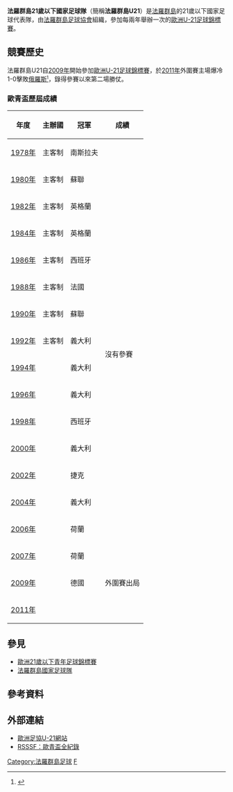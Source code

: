 {{National football team-2 
| Name               = 法羅群島U21
| Badge              = Fed feroe.svg 
| Nickname           = 
| Association        = [[法羅群島足球協會|法羅群島足球協會]]
| Coach              = Sámal Erik Hentze
| Captain            = 
| Most caps          = 
| Top scorer         = 
| pattern_la1=|pattern_b1=|pattern_ra1=|
| leftarm1=FFFFFF|body1=FFFFFF|rightarm1=FFFFFF|shorts1=1560BD|socks1=FFFFFF|
| pattern_la2=|pattern_b2=|pattern_ra2=|
| leftarm2=1560BD|body2=1560BD|rightarm2=1560BD|shorts2=FFFFFF|socks2=1560BD|
| First game         = {{fbu|21|CRO}} '''2-0''' 法羅群島U21 {{flagicon|FRO}}<small><ref>{{cite web |language=en |url=http://www.uefa.com/competitions/under21/fixturesresults/round=15084/match=300379/index.html |title=Croatia 2-0 Faroe Islands |publisher=[[UEFA|''uefa.com'']] |date=2007-06-02 |accessdate=2009-09-25 |archive-date=2009-04-14 |archive-url=https://web.archive.org/web/20090414061033/http://www.uefa.com/competitions/under21/fixturesresults/round=15084/match=300379/index.html |dead-url=no }}</ref></small><br><small>（2007年6月2日，[[克羅地亞|克羅地亞]][[瓦拉日丁|瓦拉日丁]]）</small>
| Largest win        = {{flagicon|FRO}} 法羅群島U21 '''1-0''' {{fbu-rt|21|AZE}}<small><ref>{{cite web |language=en |url=http://www.uefa.com/competitions/under21/fixturesresults/round=15084/match=300364/index.html |title=Olsen makes Faroese history |publisher=[[UEFA|''uefa.com'']] |date=2007-10-14 |accessdate=2009-09-25 |archive-date=2008-05-27 |archive-url=https://web.archive.org/web/20080527020930/http://www.uefa.com/competitions/under21/fixturesresults/round=15084/match=300364/index.html |dead-url=no }}</ref></small><br><small>（2007年10月14日，[[法羅群島|法羅群島]][[托夫蒂尔|托夫蒂尔]]）</small><br />{{flagicon|FRO}} 法羅群島U21 '''1-0''' {{fbu-rt|21|RUS}}<br><small>（2009年6月9日，[[法羅群島|法羅群島]][[托爾斯港|托爾斯港]]）</small>
| Largest loss       = {{flagicon|FRO}} 法羅群島U21 '''0-5''' {{fbu-rt|21|LAT}}<small><ref>{{cite web |language=en |url=http://www.uefa.com/competitions/under21/fixturesresults/round=15084/match=300363/index.html |title=Sukaj spurs on Albania |publisher=[[UEFA|''uefa.com'']] |date=2007-11-17 |accessdate=2009-09-25 |archive-date=2009-02-09 |archive-url=https://web.archive.org/web/20090209012308/http://www.uefa.com/competitions/under21/fixturesresults/round=15084/match=300363/index.html |dead-url=no }}</ref></small><br><small>（2007年11月17日，[[法羅群島|法羅群島]][[托夫蒂尔|托夫蒂尔]]）</small><br><center><small>（''只計算正式比賽紀錄''）</small></center>
| UEFAu21Champ apps  = 0
| UEFAu21Champ first = 
| UEFAu21Champ best  = 
|}}

'''法羅群島21歲以下國家足球隊'''（簡稱'''法羅群島U21'''）是[[法羅群島|法羅群島]]的21歲以下國家足球代表隊，由[[法羅群島足球協會|法羅群島足球協會]]組織，參加每兩年舉辦一次的[[歐洲U-21足球錦標賽|歐洲U-21足球錦標賽]]。

== 競賽歷史 ==
法羅群島U21自[[2009年歐洲U-21足球錦標賽|2009年]]開始參加[[歐洲U-21足球錦標賽|歐洲U-21足球錦標賽]]，於[[2011年歐洲U-21足球錦標賽|2011年]]外圍賽主場爆冷1-0擊敗[[俄羅斯21歲以下國家足球隊|俄羅斯]]<small><ref>{{cite web |language=en |url=http://www.uefa.com/competitions/under21/fixturesresults/round=2000006/match=2000049/index.html |title=Russia stunned by fantastic Faroes |publisher=[[UEFA|''uefa.com'']] |date=2009-06-09 |accessdate=2009-09-25 |archive-date=2010-01-11 |archive-url=https://web.archive.org/web/20100111192815/http://www.uefa.com/competitions/under21/fixturesresults/round=2000006/match=2000049/index.html |dead-url=no }}</ref></small>，錄得參賽以來第二場勝仗。

=== 歐青盃歷屆成績 ===
{| class="wikitable" cellpadding=5
|-
! 年度 !! 主辦國 !! 冠軍 !! 成績
|-
|[[1978_UEFA_European_Under-21_Football_Championship|1978年]] || 主客制 || {{flagicon|YUG}} 南斯拉夫 
|rowspan=16|沒有參賽 
|-
|[[1980_UEFA_European_Under-21_Football_Championship|1980年]] || 主客制 || {{flagicon|USSR}} 蘇聯 
|- 
|[[1982_UEFA_European_Under-21_Football_Championship|1982年]] || 主客制 || {{flagicon|ENG}} 英格蘭 
|- 
|[[1984_UEFA_European_Under-21_Football_Championship|1984年]] || 主客制 || {{flagicon|ENG}} 英格蘭 
|- 
|[[1986_UEFA_European_Under-21_Football_Championship|1986年]] || 主客制 || {{flagicon|ESP}} 西班牙 
|-
|[[1988_UEFA_European_Under-21_Football_Championship|1988年]] || 主客制 || {{flagicon|FRA}} 法國 
|-
|[[1990_UEFA_European_Under-21_Football_Championship|1990年]] || 主客制 || {{flagicon|USSR}} 蘇聯 
|-
|[[1992_UEFA_European_Under-21_Football_Championship|1992年]] || 主客制 || {{flagicon|ITA}} 義大利 
|-  
|[[1994_UEFA_European_Under-21_Football_Championship|1994年]] || {{FRA}} || {{flagicon|ITA}} 義大利 
|- 
|[[1996_UEFA_European_Under-21_Football_Championship|1996年]] || {{ESP}} || {{flagicon|ITA}} 義大利  
|- 
|[[1998_UEFA_European_Under-21_Football_Championship|1998年]] || {{ROM}} || {{flagicon|ESP}} 西班牙 
|- 
|[[2000_UEFA_European_Under-21_Football_Championship|2000年]] || {{SVK}} || {{flagicon|ITA}} 義大利 
|-
|[[2002_UEFA_European_Under-21_Football_Championship|2002年]] || {{SUI}} || {{flagicon|CZE}} 捷克 
|- 
|[[2004_UEFA_European_Under-21_Football_Championship|2004年]] || {{GER}} || {{flagicon|ITA}} 義大利 
|- 
|[[2006_UEFA_European_Under-21_Football_Championship|2006年]] || {{POR}} || {{flagicon|NED}} 荷蘭 
|- 
|[[2007年歐洲U-21足球錦標賽|2007年]] || {{NED}} || {{flagicon|NED}} 荷蘭 
|-
|[[2009年歐洲U-21足球錦標賽|2009年]] || {{SWE}} || {{flagicon|GER}} 德國 || 外圍賽出局
|- 
|[[2011年歐洲U-21足球錦標賽|2011年]] || {{DEN}} ||  ||
|}

== 參見 ==
* [[歐洲21歲以下青年足球錦標賽|歐洲21歲以下青年足球錦標賽]]
* [[法羅群島國家足球隊|法羅群島國家足球隊]]

==參考資料==
{{Reflist}}

==外部連結==
*[http://www.uefa.com/competitions/under21/teams/team=251218/index.html 歐洲足協U-21網站] {{Wayback|url=http://www.uefa.com/competitions/under21/teams/team=251218/index.html |date=20091223024145 }}
*[http://www.rsssf.com/tablese/europe-u21.html RSSSF：歐青盃全紀錄] {{Wayback|url=http://www.rsssf.com/tablese/europe-u21.html |date=20051213223313 }}
{{fb start}}
{{UEFA under-21 teams}}
{{fb end}}

[[Category:法羅群島足球|Category:法羅群島足球]]
[[Category:歐洲U21國家足球隊|F]]